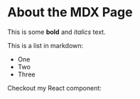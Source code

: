 # About the MDX Page

This is some **bold** and _italics_ text.

This is a list in markdown:

- One
- Two
- Three

Checkout my React component:
